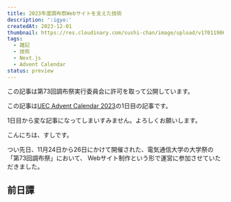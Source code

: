 ```yaml
---
title: 2023年度調布祭Webサイトを支えた技術
description: ':igyo:'
createdAt: 2023-12-01
thumbnail: https://res.cloudinary.com/sushi-chan/image/upload/v1701190622/tech/chofu-fes-website/IMG_0645_mix7iv.jpg
tags:
  - 雑記
  - 技術
  - Next.js
  - Advent Calendar
status: preview
---
```


<MessageCard type="info">
  この記事は第73回調布祭実行委員会に許可を取って公開しています。
</MessageCard>

この記事は[UEC Advent Calendar 2023](https://adventar.org/calendars/8698)の1日目の記事です。

1日目から変な記事になってしまいすみません。よろしくお願いします。

<UrlCard url="https://adventar.org/calendars/8698" />

こんにちは、すしです。

つい先日、11月24日から26日にかけて開催された、電気通信大学の大学祭の「第73回調布祭」において、
Webサイト制作という形で運営に参加させていただきました。

## 前日譚
